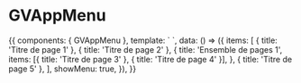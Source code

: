 
<Meta title="Design System/GVAppMenu" component={GVAppMenu} />

# GVAppMenu

<Preview>
  <Story name="basic" inline={false}>
    {{
      components: { GVAppMenu },
      template: `
        <v-menu
          absolute
          nav
          :close-on-click="false"
          :close-on-content-click="false"
          dark
          v-model="showMenu"
        >
          <template v-slot:activator="{ on }">
            <v-btn dark icon v-on="on" color="black">
              <v-icon>mdi-menu</v-icon>
            </v-btn>
          </template>
          <GVAppMenu v-bind:items="items" title="Menu" @hide="showMenu = false"/>
        </v-menu>
      `,
       data: () => ({
        items: [
          { title: 'Titre de page 1' },
          { title: 'Titre de page 2' },
          {
            title: 'Ensemble de pages 1',
            items: [{ title: 'Titre de page 3' }, { title: 'Titre de page 4' }],
          },
          { title: 'Titre de page 5' },
        ],
        showMenu: true,
      }),
    }}
  </Story>
</Preview>